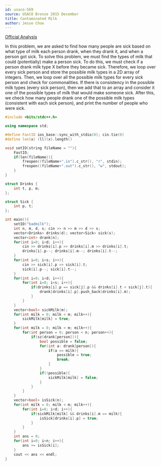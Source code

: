 ```yaml
---
id: usaco-569
source: USACO Bronze 2015 December
title: Contaminated Milk
author: Jesse Choe
---
```


[Official Analysis](http://www.usaco.org/current/data/sol_badmilk_bronze_dec15.html)

<LanguageSection>
<CPPSection>

In this problem, we are asked to find how many people are sick based on what type of milk each person drank, when they drank it, and when a person got sick. To solve this problem, 
we must find the types of milk that could (potentially) make a person sick. To do this, we must check if a person drank milk type X before they became sick. Therefore, we loop over
every sick person and store the possible milk types in a 2D array of integers. Then, we loop over all the possible milk types for every sick person and check for commonalities. If
there is consistency in the possible milk types (every sick person), then we add that to an array and consider it one of the possible types of milk that would make someone sick.
After this, we check how many people drank one of the possible milk types (consistent with each sick person), and print the number of people who were sick.

```cpp
#include <bits/stdc++.h>

using namespace std;

#define FastIO ios_base::sync_with_stdio(0); cin.tie(0)
#define len(x) (ll)(x).length()

void setIO(string fileName = ""){
	FastIO;
	if(len(fileName)){
		freopen((fileName+".in").c_str(), "r", stdin);
		freopen((fileName+".out").c_str(), "w", stdout);
	}
}

struct Drinks {
	int t, p, m;
};

struct Sick {
	int p, t;
};

int main(){
	setIO("badmilk");
	int n, m, d, s; cin >> n >> m >> d >> s;
	vector<Drinks> drinks(d); vector<Sick> sick(s);
	vector<int> drank[n];
	for(int i=0; i<d; i++){
		cin >> drinks[i].p >> drinks[i].m >> drinks[i].t;
		drinks[i].p--; drinks[i].m--; drinks[i].t--;
	}
	for(int i=0; i<s; i++){
		cin >> sick[i].p >> sick[i].t;
		sick[i].p--; sick[i].t--;
	}
	for(int i=0; i<d; i++){
		for(int i=0; i<s; i++){
			if(drinks[i].p == sick[j].p && drinks[i].t < sick[j].t){
				drank[drinks[i].p].push_back(drinks[i].m);
			}
		}
	}
	vector<bool> sickMilk(m);
	for(int milk = 0; milk < m; milk++){
		sickMilk[milk] = true;
	}
	for(int milk = 0; milk < m; milk++){
		for(int person = 0; person < n; person++){
			if(sz(drank[person])){
				bool possible = false;
				for(int a: drank[person]){
					if(a == milk){
						possible = true;
						break;
					}
				}
				if(!possible){
					sickMilk[milk] = false;
				}
			}
		}
	}
	vector<bool> isSick(n);
	for(int milk = 0; milk < m; milk++){
		for(int i=0; i<d; i++){
			if(sickMilk[milk] && drinks[i].m == milk){
				isSick[drinks[i].p] = true;
			}
		}
	}
	int ans = 0;
	for(int i=0; i<n; i++){
		ans += isSick[i];
	}
	cout << ans << endl;
}
```
</CPPSection>
</LanguageSection>
